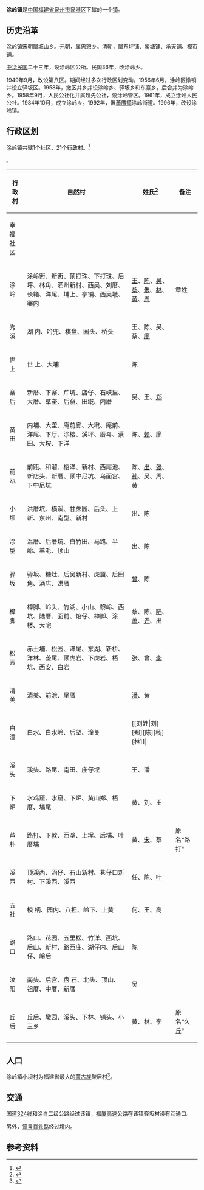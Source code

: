 {{中国乡级行政区|35/05/05/106/000
| 行政区全称 = 涂岭镇
| 景观照片文件名 = Yiban.jpg
| 景观照片描述 = 福泉高速公路福泉段驿坂服务区
| 汉语拼音 =
| 通用拼音 =
| 注音符號 =
| 其它标音类型1 =
| 其它标音1 =
| 其它标音类型2 =
| 其它标音2 =
| 其它语言类型1 =
| 其它语言地名1 =
| 其它语言类型2 =
| 其它语言地名2 =
| 上级行政区 = [[福建省|福建省]][[泉州市|泉州市]][[泉港区|泉港区]]
| 行政区类别 = [[镇|镇]]
| 行政区划代码 =350505106
| 地理坐标 =
| 总面积 =157平方公里
| 户籍人口 =56901
| 户籍人口年份 =2019年末
| 常住人口 =
| 常住人口年份 =
| 人口密度 =
| 行政区划 =
| 官方网站 =
| 政府驻地 =涂岭镇政府
| 邮政编码 =362805
| 毗邻行政区 =北面为[[仙游县|仙游县]][[园庄镇|园庄镇]]、[[枫亭镇|枫亭镇]]<br />南面为[[惠安县|惠安县]][[辋川镇|辋川镇]]、[[黄塘镇|黄塘镇]]<br />西面为[[鲤城区|鲤城区]][[马甲镇|马甲镇]]<br />东面为[[前黄镇|前黄镇]]
| 位置图文件名 =
| 位置图描述 =
}}
'''涂岭镇'''是[[中华人民共和国|中国]][[福建省|福建省]][[泉州市|泉州市]][[泉港区|泉港区]]下辖的一个[[镇|镇]]。

== 历史沿革 ==
涂岭镇[[宋朝|宋朝]]属城山乡。[[元朝|元朝]]，属忠恕乡。[[清朝|清朝]]，属东坪铺、鳌塘铺、承天铺、樟市铺。

[[中华民国|中华民国]]二十三年，设涂岭区公所。民国36年，改涂岭乡。

1949年9月，改设第八区。期间经过多次行政区划变动。1956年6月，涂岭区撤销并设立驿坂区。1958年，撤区并乡并设涂岭乡、驿坂乡和东寨乡，后合并为涂岭乡。1958年9月，人民公社化并属超先公社，设涂岭管区。1961年，成立涂岭人民公社。1984年10月，成立涂岭乡。1992年，置[[蕭厝鎮|蕭厝鎮]]涂岭街道。1996年，改设涂岭镇。

== 行政区划 ==

涂岭镇共辖1个[[社区|社区]]、21个[[行政村|行政村]]。<ref>{{PRC admin/ref sgc|35/05/05/106/000}}</ref>

{{PRC admin/children|35/05/05/106/000}}。


{| class="wikitable sortable"
!行政村||自然村||姓氏<ref>{{cite web |url=http://qzhnet.dnscn.cn/qzh139.htm |title=乡镇村居区划及主要姓氏（三） |accessdate=2010-07-12 |date=2007-07-24 |publisher=泉州历史网 |language=zh-hans |archive-date=2008-09-17 |archive-url=https://web.archive.org/web/20080917210853/http://qzhnet.dnscn.cn/qzh139.htm |dead-url=no }}</ref>||备注
|-
|幸福社区||||||
|-
|涂岭||涂岭街、新街、顶打珠、下打珠、后坪、林角、泗州新村、西吴、刘厝、长箱、洋尾、埔上、亭铺、西吴墩、寨内||[[王姓|王]]、[[陈姓|陈]]、[[吴姓|吴]]、[[蔡姓|蔡]]、[[朱姓|朱]]、[[林姓|林]]、[[黄姓|黄]]、[[周姓|周]]||章姓
|-
|秀溪||湖 内、吟兜、棋盘、园头、桥头||王、陈、吴、蔡、[[廖姓|廖]]||
|-
|世上||世 上、大埔||陈||
|-
|寨后||新厝、下寨、芹坑、店仔、石峡里、大厝、草垄、后窟、田墘、内厝||吴、王、[[郑姓|郑]]||
|-
|黄田||内埔、大垄、庵前廊、大墘、庵前、洋尾、下厅、涂楼、溪坪、厝斗、蔡田、大垵、下洋||陈、[[赖姓|赖]]、廖||
|-
|前瓯||前瓯、和溜、梧洋、新村、西尾池、新店头、新厝、顶中尼坑、乌面宫、下中尼坑||陈、[[出姓|出]]、[[张姓|张]]、[[孙姓|孙]]、吴、周、黄||
|-
|小坝||洪厝坑、横溪、甘蔗园、后头、上新、东州、南型、新村||出、陈||
|-
|涂型||温厝、后厝坑、白竹田、马路、半岭、羊毛、顶山||出、陈||
|-
|驿坂||驿坂、糖灶、后吴新村、虎窟、后田角、酒店、洪厝||[[曾姓|曾]]、陈||
|-
|樟脚||樟脚、岭头、竹湖、小山、黎岭、西坑、陆厝、面前、馆仔、樟脚、涂楼、大宅||蔡、陈、[[陆姓|陆]]、[[萧姓|萧]]、[[许姓|许]]、出||
|-
|松园||赤土埔、松园、洋尾、东湖、新桥、洋林、垄尾、顶虎岩、下虎岩、梧坑、西安、白岩||张、曾、[[李姓|李]]||
|-
|清美||清美、前涂、尾厝||[[潘姓|潘]]、黄||
|-
|白潼||白水、白水岭、后望、潼关||[[刘姓|刘][郑][陈][杨][林]]|
|-
|溪头||溪头、路尾、南田、庄仔埕||王、潘||
|-
|下炉||水鸡窟、水窟、下炉、黄山郑、梧厝、埔尾||黄、刘、王||
|-
|芦朴||路打、下敦、西垄、上埕、后埔、叶厝埔||黄、[[宋姓|宋]]、蔡||原名“路打”
|-
|溪西||顶溪西、涵仔、石山新村、巷仔口新村、下溪西、溪西||[[任姓|任]]、陈、[[叶姓|叶]]||
|-
|五社||模 柄、园内、八担、岭下、上黄||何、王、高||
|-
|路口||路口、花园、五里松、竹洋、西坑、后山、新村、路西庄、湖仔内、后山仔、岭后||陈||
|-
|汶阳||南头、后宫、盘 石、北头、顶山、祖厝、中厝、新厝||吴||
|-
|丘后||丘后、墩园、溪头、下林、铺头、小三乡||黄、林、李||原名“久丘”
|}

== 人口 ==
涂岭镇小坝村为福建省最大的[[蒙古族|蒙古族]]聚居村<ref>{{cite news|author=陈明华|title=泉港深山里藏着蒙古族聚居村|url=http://news.qzwb.com/gb/content/2010-07/12/content_3389324.htm|accessdate=2010年7月12日|newspaper=东南早报|date=2010-07-12}}{{Dead link|date=2020年6月 |bot=InternetArchiveBot |fix-attempted=yes }}</ref>。

== 交通 ==
[[国道324线|国道324线]]和涂肖二级公路经过该镇，[[福厦高速公路_(1999年通车)|福厦高速公路]]在该镇驿坂村设有互通口。

另外，[[漳泉肖铁路|漳泉肖铁路]]经过境内。

== 参考资料 ==
{{reflist}}

{{PRC admin/navcat|35/05/05/106/000}}